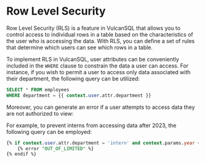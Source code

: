 # Row Level Security
Row Level Security (RLS) is a feature in VulcanSQL that allows you to control access to individual rows in a table based on the characteristics of the user who is accessing the data. With RLS, you can define a set of rules that determine which users can see which rows in a table.

To implement RLS in VulcanSQL, user attributes can be conveniently included in the `WHERE` clause to constrain the data a user can access. For instance, if you wish to permit a user to access only data associated with their department, the following query can be utilized:

```sql
SELECT * FROM employees
WHERE department = {{ context.user.attr.department }}
```

Moreover, you can generate an error if a user attempts to access data they are not authorized to view:

For example, to prevent interns from accessing data after 2023, the following query can be employed:

```sql
{% if context.user.attr.department = 'intern' and context.params.year < 2023 %}
    {% error "OUT_OF_LIMITED" %}
{% endif %}
```
